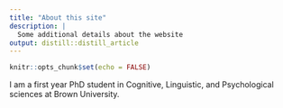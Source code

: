 ```yaml
---
title: "About this site"
description: |
  Some additional details about the website
output: distill::distill_article
---
```


```r
knitr::opts_chunk$set(echo = FALSE)
```

I am a first year PhD student in Cognitive, Linguistic, and Psychological sciences at Brown University.